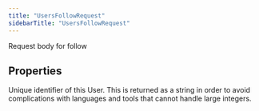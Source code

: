 ```yaml
---
title: "UsersFollowRequest"
sidebarTitle: "UsersFollowRequest"
---
```


Request body for follow

## Properties

<ResponseField name="targetUserId" type="`string`">
Unique identifier of this User. This is returned as a string in order to avoid complications with languages and tools that cannot handle large integers.
</ResponseField>



